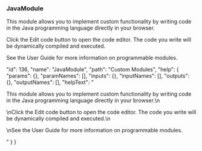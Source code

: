 ### JavaModule

This module allows you to implement custom functionality by writing code in the Java programming language directly in your browser.
  


Click the <span class="highlight">Edit code</span> button to open the code editor. The code you write will be dynamically compiled and executed.
  


See the User Guide for more information on programmable modules.










  "id": 136,
  "name": "JavaModule",
  "path": "Custom Modules",
  "help": {
    "params": {},
    "paramNames": [],
    "inputs": {},
    "inputNames": [],
    "outputs": {},
    "outputNames": [],
    "helpText": "<p>This module allows you to implement custom functionality by writing code in the Java programming language directly in your browser.\n</p><p>\nClick the <span class='highlight'>Edit code</span> button to open the code editor. The code you write will be dynamically compiled and executed.\n</p><p>\nSee the User Guide for more information on programmable modules.</p>"
  }
}